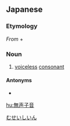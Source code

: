 ==Japanese==
{{ja-kanjitab|む|せい|し|いん|yomi=on}}

===Etymology===
''From'' {{ja-r|無声|むせい|gloss=[[voiceless]]}} + {{ja-r|子音|し.いん|gloss=[[consonant]]}}

===Noun===
{{ja-noun|むせい し.いん}}

# {{lb|ja|phonetics}} [[voiceless]] [[consonant]]

====Antonyms====
* {{ja-r|有声子音|ゆうせい しいん}}

[[Category:ja:Phonetics|むせいしいん]]

[[hu:無声子音]]